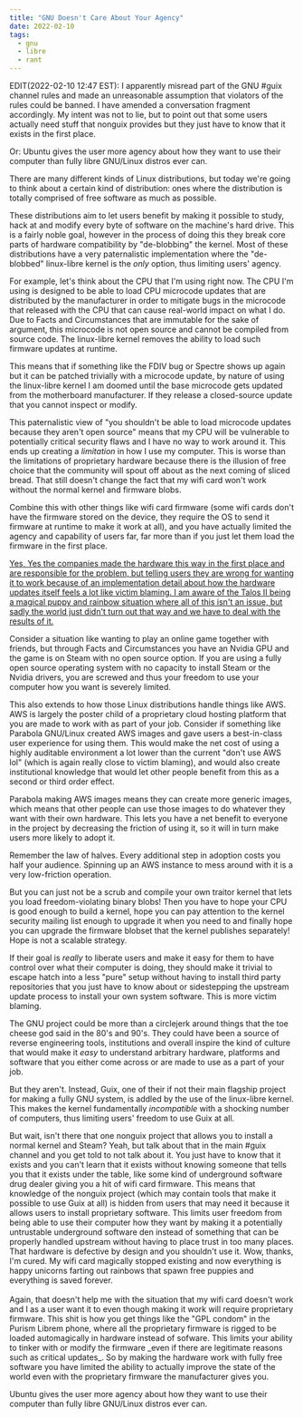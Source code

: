 ```yaml
---
title: "GNU Doesn't Care About Your Agency"
date: 2022-02-10
tags:
  - gnu
  - libre
  - rant
---
```


<XeblogConv name="Cadey" mood="coffee">
  EDIT(2022-02-10 12:47 EST): I apparently misread part of the GNU #guix channel
  rules and made an unreasonable assumption that violators of the rules could be
  banned. I have amended a conversation fragment accordingly. My intent was not
  to lie, but to point out that some users actually need stuff that nonguix
  provides but they just have to know that it exists in the first place.
</XeblogConv>

Or: Ubuntu gives the user more agency about how they want to use their computer
than fully libre GNU/Linux distros ever can.

There are many different kinds of Linux distributions, but today we're going to
think about a certain kind of distribution: ones where the distribution is
totally comprised of free software as much as possible.

These distributions aim to let users benefit by making it possible to study,
hack at and modify every byte of software on the machine's hard drive. This is a
fairly noble goal, however in the process of doing this they break core parts of
hardware compatibility by "de-blobbing" the kernel. Most of these distributions
have a very paternalistic implementation where the "de-blobbed" linux-libre
kernel is the _only_ option, thus limiting users' agency.

For example, let's think about the CPU that I'm using right now. The CPU I'm
using is designed to be able to load CPU microcode updates that are distributed
by the manufacturer in order to mitigate bugs in the microcode that released
with the CPU that can cause real-world impact on what I do. Due to Facts and
Circumstances that are immutable for the sake of argument, this microcode is not
open source and cannot be compiled from source code. The linux-libre kernel
removes the ability to load such firmware updates at runtime.

This means that if something like the FDIV bug or Spectre shows up again but it
can be patched trivially with a microcode update, by nature of using the
linux-libre kernel I am doomed until the base microcode gets updated from the
motherboard manufacturer. If they release a closed-source update that you cannot
inspect or modify.

This paternalistic view of "you shouldn't be able to load microcode updates
because they aren't open source" means that my CPU will be vulnerable to
potentially critical security flaws and I have no way to work around it. This
ends up creating a _limitation_ in how I use my computer. This is worse than the
limitations of proprietary hardware because there is the illusion of free choice
that the community will spout off about as the next coming of sliced bread. That
still doesn't change the fact that my wifi card won't work without the normal
kernel and firmware blobs.

Combine this with other things like wifi card firmware (some wifi cards don't
have the firmware stored on the device, they require the OS to send it firmware
at runtime to make it work at all), and you have actually limited the agency and
capability of users far, far more than if you just let them load the firmware in
the first place.

[Yes, Yes the companies made the hardware this way in the first place and are
responsible for the problem, but telling users they are wrong for wanting it to
work because of an implementation detail about how the hardware updates itself
feels a lot like victim blaming. I am aware of the Talos II being a magical
puppy and rainbow situation where all of this isn't an issue, but sadly the
world just didn't turn out that way and we have to deal with the results of
it.](conversation://Cadey/coffee)

Consider a situation like wanting to play an online game together with friends,
but through Facts and Circumstances you have an Nvidia GPU and the game is on
Steam with no open source option. If you are using a fully open source operating
system with no capacity to install Steam or the Nvidia drivers, you are screwed
and thus your freedom to use your computer how you want is severely limited.

This also extends to how those Linux distributions handle things like AWS. AWS
is largely the poster child of a proprietary cloud hosting platform that you are
made to work with as part of your job. Consider if something like Parabola
GNU/Linux created AWS images and gave users a best-in-class user experience for
using them. This would make the net cost of using a highly auditable environment
a lot lower than the current "don't use AWS lol" (which is again really close to
victim blaming), and would also create institutional knowledge that would let
other people benefit from this as a second or third order effect.

Parabola making AWS images means they can create more generic images, which
means that other people can use those images to do whatever they want with their
own hardware. This lets you have a net benefit to everyone in the project by
decreasing the friction of using it, so it will in turn make users more likely
to adopt it.

Remember the law of halves. Every additional step in adoption costs you half
your audience. Spinning up an AWS instance to mess around with it is a very
low-friction operation.

<XeblogConv name="Numa" mood="delet">
  But you can just not be a scrub and compile your own traitor kernel that lets
  you load freedom-violating binary blobs!
</XeblogConv>

<XeblogConv name="Cadey" mood="angy">
  Then you have to hope your CPU is good enough to build a kernel, hope you can
  pay attention to the kernel security mailing list enough to upgrade it when
  you need to and finally hope you can upgrade the firmware blobset that the
  kernel publishes separately! Hope is not a scalable strategy.
</XeblogConv>

If their goal is _really_ to liberate users and make it easy for them to have
control over what their computer is doing, they should make it trivial to escape
hatch into a less "pure" setup without having to install third party
repositories that you just have to know about or sidestepping the upstream
update process to install your own system software. This is more victim blaming.

The GNU project could be more than a circlejerk around things that the toe
cheese god said in the 80's and 90's. They could have been a source of reverse
engineering tools, institutions and overall inspire the kind of culture that
would make it _easy_ to understand arbitrary hardware, platforms and software
that you either come across or are made to use as a part of your job.

But they aren't. Instead, Guix, one of their if not their main flagship project
for making a fully GNU system, is addled by the use of the linux-libre kernel.
This makes the kernel fundamentally _incompatible_ with a shocking number of
computers, thus limiting users' freedom to use Guix at all.

<XeblogConv name="Mara" mood="hmm">
  But wait, isn't there that one nonguix project that allows you to install a
  normal kernel and Steam?
</XeblogConv>

<XeblogConv name="Cadey" mood="angy">
  Yeah, but talk about that in the main #guix channel and you get told to not
  talk about it. You just have to know that it exists and you can't learn that
  it exists without knowing someone that tells you that it exists under the
  table, like some kind of underground software drug dealer giving you a hit of
  wifi card firmware. This means that knowledge of the nonguix project (which
  may contain tools that make it possible to use Guix at all) is hidden from
  users that may need it because it allows users to install proprietary
  software. This limits user freedom from being able to use their computer how
  they want by making it a potentially untrustable underground software den
  instead of something that can be properly handled upstream without having to
  place trust in too many places.
</XeblogConv>

<XeblogConv name="Numa" mood="delet">
  That hardware is defective by design and you shouldn't use it.
</XeblogConv>

<XeblogConv name="Cadey" mood="angy">
  Wow, thanks, I'm cured. My wifi card magically stopped existing and now
  everything is happy unicorns farting out rainbows that spawn free puppies and
  everything is saved forever.
  <br />
  <br />
  Again, that doesn't help me with the situation that my wifi card doesn't work and
  I as a user want it to even though making it work will require proprietary firmware.
  This shit is how you get things like the "GPL condom" in the Purism Librem phone,
  where all the proprietary firmware is rigged to be loaded automagically in hardware
  instead of sofware. This limits your ability to tinker with or modify the firmware
  _even if there are legitimate reasons such as critical updates_. So by making the
  hardware work with fully free software you have limited the ability to actually
  improve the state of the world even with the proprietary firmware the manufacturer
  gives you.
</XeblogConv>

Ubuntu gives the user more agency about how they want to use their computer than
fully libre GNU/Linux distros ever can.
